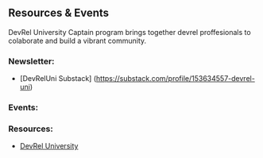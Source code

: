 ## Resources & Events 

DevRel University Captain program brings together devrel proffesionals to colaborate and build a vibrant community.

### Newsletter:
- [DevRelUni Substack] (https://substack.com/profile/153634557-devrel-uni)

### Events:


### Resources:

- [DevRel University](https://devreluni.com/)

